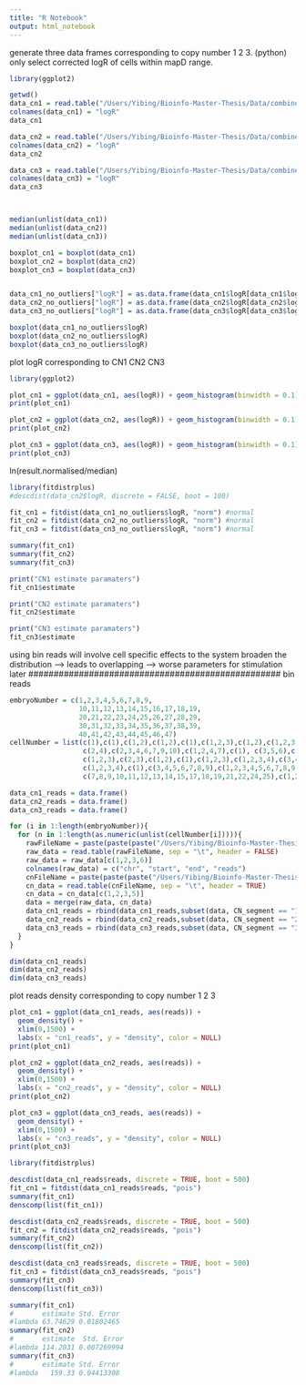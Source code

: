 ```yaml
---
title: "R Notebook"
output: html_notebook
---
```

generate three data frames corresponding to copy number 1 2 3. (python)
only select corrected logR of cells within mapD range.
```r
library(ggplot2)
```

```r
getwd()
data_cn1 = read.table("/Users/Yibing/Bioinfo-Master-Thesis/Data/combined_logR_corrected_cn123/cn1.txt", sep = "\t", header = FALSE)[4]
colnames(data_cn1) = "logR"
data_cn1

data_cn2 = read.table("/Users/Yibing/Bioinfo-Master-Thesis/Data/combined_logR_corrected_cn123/cn2.txt", sep = "\t", header = FALSE)[4]
colnames(data_cn2) = "logR"
data_cn2

data_cn3 = read.table("/Users/Yibing/Bioinfo-Master-Thesis/Data/combined_logR_corrected_cn123/cn3.txt", sep = "\t", header = FALSE)[4]
colnames(data_cn3) = "logR"
data_cn3



median(unlist(data_cn1))
median(unlist(data_cn2))
median(unlist(data_cn3))
```


```r
boxplot_cn1 = boxplot(data_cn1)
boxplot_cn2 = boxplot(data_cn2)
boxplot_cn3 = boxplot(data_cn3)


data_cn1_no_outliers["logR"] = as.data.frame(data_cn1$logR[data_cn1$logR>boxplot_cn1$stats[1] & data_cn1$logR<boxplot_cn1$stats[5]])
data_cn2_no_outliers["logR"] = as.data.frame(data_cn2$logR[data_cn2$logR>boxplot_cn2$stats[1] & data_cn2$logR<boxplot_cn2$stats[5]])
data_cn3_no_outliers["logR"] = as.data.frame(data_cn3$logR[data_cn3$logR>boxplot_cn3$stats[1] & data_cn3$logR<boxplot_cn3$stats[5]])

boxplot(data_cn1_no_outliers$logR)
boxplot(data_cn2_no_outliers$logR)
boxplot(data_cn3_no_outliers$logR)
```





plot logR corresponding to CN1 CN2 CN3
```r
library(ggplot2)
```

```r
plot_cn1 = ggplot(data_cn1, aes(logR)) + geom_histogram(binwidth = 0.1) +  labs(x = "logR_cn1", y = "density", color = NULL)
print(plot_cn1)

plot_cn2 = ggplot(data_cn2, aes(logR)) + geom_histogram(binwidth = 0.1)+  labs(x = "logR_cn2", y = "density", color = NULL)
print(plot_cn2)

plot_cn3 = ggplot(data_cn3, aes(logR)) + geom_histogram(binwidth = 0.1) +  labs(x = "logR_cn3", y = "density", color = NULL) + 
print(plot_cn3)
```

ln(result.normalised/median)
```r
library(fitdistrplus)
#descdist(data_cn2$logR, discrete = FALSE, boot = 100)

fit_cn1 = fitdist(data_cn1_no_outliers$logR, "norm") #normal
fit_cn2 = fitdist(data_cn2_no_outliers$logR, "norm") #normal
fit_cn3 = fitdist(data_cn3_no_outliers$logR, "norm") #normal

summary(fit_cn1)
summary(fit_cn2)
summary(fit_cn3)
```
```r
print("CN1 estimate paramaters")
fit_cn1$estimate

print("CN2 estimate paramaters")
fit_cn2$estimate

print("CN3 estimate paramaters")
fit_cn3$estimate
```









###########################################################################################
using bin reads will involve cell specific effects to the system
broaden the distribution --> leads to overlapping --> worse parameters for stimulation later
##################################################
bin reads
```r
embryoNumber = c(1,2,3,4,5,6,7,8,9,
                 10,11,12,13,14,15,16,17,18,19,
                 20,21,22,23,24,25,26,27,28,29,
                 30,31,32,33,34,35,36,37,38,39,
                 40,41,42,43,44,45,46,47)
cellNumber = list(c(1),c(1),c(1,2),c(1,2),c(1),c(1,2,3),c(1,2),c(1,2,3),c(2,3),
                  c(2,4),c(2,3,4,6,7,9,10),c(1,2,4,7),c(1), c(3,5,6),c(1,2,3),c(1,4),c(2,3,5,7,8,9,10),c(1,2,3,4,5,6,7,8,9,11,12),c(2),
                  c(1,2,3),c(2,3),c(1,2),c(1),c(1,2,3),c(1,2,3,4),c(3,4,5),c(1,2,3,5),c(1,2),c(1,4),
                  c(1,2,3,4),c(1),c(3,4,5,6,7,8,9),c(1,2,3,4,5,6,7,8,9,11,12),c(2),c(1,2,3,4),c(1),c(1,2),c(1,2,3,4),c(1,2),
                  c(7,8,9,10,11,12,13,14,15,17,18,19,21,22,24,25),c(1,2,3,4,5,6,7),c(1,2,3,4,5,7,8),c(1,2,3,4,5,6),c(1,2,4,5,6,7,8,9,10,11,13,14,15,16,17,18,22,24,25,26,28,29,31,32,33,35,36,37,38,39),c(1,2,4,5,8,9,10,11,12,13),c(2,3,5,6,7,8,9,10,11,12,13,15,16,17,18,21,22),c(15,16,17,18,20,21,22,23,24,25,26,27,28,29,30))

data_cn1_reads = data.frame()
data_cn2_reads = data.frame()
data_cn3_reads = data.frame()

for (i in 1:length(embryoNumber)){
  for (n in 1:length(as.numeric(unlist(cellNumber[i])))){
    rawFileName = paste(paste(paste("/Users/Yibing/Bioinfo-Master-Thesis/Data/raw_counts/TVEMB", (embryoNumber[i])[1], sep = ""), (unlist(cellNumber[i]))[n], sep = "_"), "250K.101.sorted.count-t", sep = ".")  
    raw_data = read.table(rawFileName, sep = "\t", header = FALSE)
    raw_data = raw_data[c(1,2,3,6)]
    colnames(raw_data) = c("chr", "start", "end", "reads")
    cnFileName = paste(paste(paste("/Users/Yibing/Bioinfo-Master-Thesis/Data/logr_cn_per_bin/TVEMB", (embryoNumber[i])[1], sep = ""), (unlist(cellNumber[i]))[n], sep = "_"), "250K.101.sorted.count.gamma_15.gc_corrected.segments.copynumber.txt", sep = ".")  
    cn_data = read.table(cnFileName, sep = "\t", header = TRUE)
    cn_data = cn_data[c(1,2,3,5)]
    data = merge(raw_data, cn_data)
    data_cn1_reads = rbind(data_cn1_reads,subset(data, CN_segment == "1"))
    data_cn2_reads = rbind(data_cn2_reads,subset(data, CN_segment == "2"))
    data_cn3_reads = rbind(data_cn3_reads,subset(data, CN_segment == "3"))
  }
}

dim(data_cn1_reads)
dim(data_cn2_reads)
dim(data_cn3_reads)
```

plot reads density corresponding to copy number 1 2 3
```r
plot_cn1 = ggplot(data_cn1_reads, aes(reads)) +
  geom_density() +
  xlim(0,1500) +
  labs(x = "cn1_reads", y = "density", color = NULL) 
print(plot_cn1)

plot_cn2 = ggplot(data_cn2_reads, aes(reads)) + 
  geom_density() +
  xlim(0,1500) +
  labs(x = "cn2_reads", y = "density", color = NULL) 
print(plot_cn2)

plot_cn3 = ggplot(data_cn3_reads, aes(reads)) + 
  geom_density() +  
  xlim(0,1500) +
  labs(x = "cn3_reads", y = "density", color = NULL) 
print(plot_cn3)

```

```r
library(fitdistrplus)

descdist(data_cn1_reads$reads, discrete = TRUE, boot = 500)
fit_cn1 = fitdist(data_cn1_reads$reads, "pois")
summary(fit_cn1)
denscomp(list(fit_cn1))

descdist(data_cn2_reads$reads, discrete = TRUE, boot = 500)
fit_cn2 = fitdist(data_cn2_reads$reads, "pois")
summary(fit_cn2)
denscomp(list(fit_cn2))

descdist(data_cn3_reads$reads, discrete = TRUE, boot = 500)
fit_cn3 = fitdist(data_cn3_reads$reads, "pois")
summary(fit_cn3)
denscomp(list(fit_cn3))
```

```r
summary(fit_cn1)
#       estimate Std. Error
#lambda 63.74629 0.01802465
summary(fit_cn2)
#       estimate  Std. Error
#lambda 114.2031 0.007269994
summary(fit_cn3)
#       estimate Std. Error
#lambda   159.33 0.04413308


```